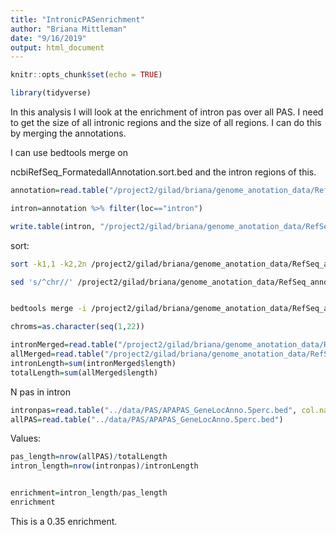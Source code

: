 ```yaml
---
title: "IntronicPASenrichment"
author: "Briana Mittleman"
date: "9/16/2019"
output: html_document
---
```


```r
knitr::opts_chunk$set(echo = TRUE)
```

```r
library(tidyverse)
```

In this analysis I will look at the enrichment of intron pas over all PAS. I need to get the size of all intronic regions and the size of all regions. I can do this by merging the annotations. 

I can use bedtools merge on

ncbiRefSeq_FormatedallAnnotation.sort.bed and the intron regions of this. 


```r
annotation=read.table("/project2/gilad/briana/genome_anotation_data/RefSeq_annotations/ncbiRefSeq_FormatedallAnnotation.sort.bed", col.names = c("chr", "start", "end", "id", "score", "strand")) %>% separate(id,into=c("loc", "gene"),sep=":")

intron=annotation %>% filter(loc=="intron") 

write.table(intron, "/project2/gilad/briana/genome_anotation_data/RefSeq_annotations/ncbiRefSeq_intron.bed", col.names = F, row.names = F,quote = F, sep="\t")
```


sort: 

```bash
sort -k1,1 -k2,2n /project2/gilad/briana/genome_anotation_data/RefSeq_annotations/ncbiRefseq_intron.dms > /project2/gilad/briana/genome_anotation_data/RefSeq_annotations/ncbiRefseq_intron.sort.dms

sed 's/^chr//' /project2/gilad/briana/genome_anotation_data/RefSeq_annotations/ncbiRefseq_intron.sort.dms > /project2/gilad/briana/genome_anotation_data/RefSeq_annotations/ncbiRefseq_intron.sort.noCHR.bed


bedtools merge -i /project2/gilad/briana/genome_anotation_data/RefSeq_annotations/ncbiRefseq_intron.sort.noCHR.bed -s > /project2/gilad/briana/genome_anotation_data/RefSeq_annotations/ncbiRefSeq_Merged_intron.sort.bed
```

```r
chroms=as.character(seq(1,22))

intronMerged=read.table("/project2/gilad/briana/genome_anotation_data/RefSeq_annotations/ncbiRefSeq_Merged_intron.sort.bed",col.names = c("chr", "start", "end")) %>% mutate(length=end-start) %>% filter(chr %in% chroms)
allMerged=read.table("/project2/gilad/briana/genome_anotation_data/RefSeq_annotations/ncbiRefSeq_Merged.FormatedallAnnotation.sort.bed" , col.names = c("chr", "start", "end")) %>% mutate(length=end-start) %>% filter(chr %in% chroms)
intronLength=sum(intronMerged$length)
totalLength=sum(allMerged$length)
```

N pas in intron
```r
intronpas=read.table("../data/PAS/APAPAS_GeneLocAnno.5perc.bed", col.names = c("chr", "start", "end", "id","score", "strand")) %>% separate(id, into = c("pasnum", "geneID"), sep=":") %>% separate(geneID, into=c("gene", "loc"),sep="_") %>% filter(loc=="intron")
allPAS=read.table("../data/PAS/APAPAS_GeneLocAnno.5perc.bed")
```

Values:


```r
pas_length=nrow(allPAS)/totalLength
intron_length=nrow(intronpas)/intronLength 


enrichment=intron_length/pas_length
enrichment

```

This is a 0.35 enrichment.

